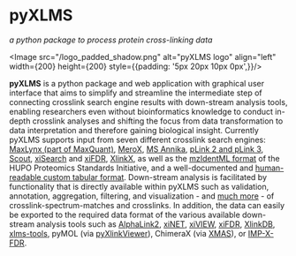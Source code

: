 
# pyXLMS
_a python package to process protein cross-linking data_

<div style={{ textAlign: 'justify' }}>

<Image src="/logo_padded_shadow.png" alt="pyXLMS logo" align="left" width={200} height={200} style={{padding: '5px 20px 10px 0px',}}/>

**pyXLMS** is a python package and web application with graphical user interface that aims to simplify and streamline the intermediate step of
connecting crosslink search engine results with down-stream analysis tools, enabling researchers even without bioinformatics knowledge to
conduct in-depth crosslink analyses and shifting the focus from data transformation to data interpretation and therefore gaining biological
insight. Currently pyXLMS supports input from seven different crosslink search engines:
[MaxLynx (part of MaxQuant)](https://www.maxquant.org/),
[MeroX](https://www.stavrox.com/),
[MS Annika](https://github.com/hgb-bin-proteomics/MSAnnika),
[pLink 2 and pLink 3](http://pfind.ict.ac.cn/se/plink/),
[Scout](https://github.com/diogobor/Scout),
[xiSearch](https://www.rappsilberlab.org/software/xisearch/) and [xiFDR](https://www.rappsilberlab.org/software/xifdr/),
[XlinkX](https://docs.thermofisher.com/r/XlinkX-3.2-Quick-Start-Guide/),
as well as the [mzIdentML format](https://www.psidev.info/mzidentml)
of the HUPO Proteomics Standards Initiative, and a well-documented and
[human-readable custom tabular format](https://github.com/hgb-bin-proteomics/pyXLMS/blob/master/docs/format.md).
Down-stream analysis is facilitated by functionality that is directly available within pyXLMS such as validation, annotation, aggregation, filtering, and visualization - and [much more](https://hgb-bin-proteomics.github.io/pyXLMS/modules.html) - of crosslink-spectrum-matches and crosslinks. In addition, the data can easily be exported to the required data format of the various available down-stream analysis tools such as
[AlphaLink2](https://github.com/Rappsilber-Laboratory/AlphaLink2),
[xiNET](https://crosslinkviewer.org/index.php),
[xiVIEW](https://www.xiview.org/index.php),
[xiFDR](https://www.rappsilberlab.org/software/xifdr/),
[XlinkDB](https://xlinkdb.gs.washington.edu/xlinkdb/),
[xlms-tools](https://gitlab.com/topf-lab/xlms-tools),
pyMOL (via [pyXlinkViewer](https://github.com/BobSchiffrin/PyXlinkViewer)),
ChimeraX (via [XMAS](https://github.com/ScheltemaLab/ChimeraX_XMAS_bundle)),
or [IMP-X-FDR](https://github.com/vbc-proteomics-org/imp-x-fdr).

</div>
